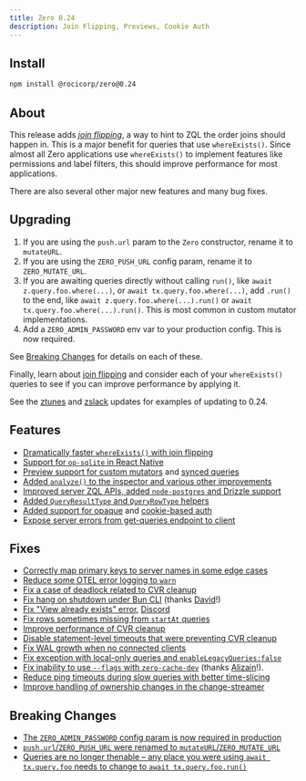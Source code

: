 ```yaml
---
title: Zero 0.24
description: Join Flipping, Previews, Cookie Auth
---
```


## Install

```bash
npm install @rocicorp/zero@0.24
```

## About

This release adds [*join flipping*](/docs/reading-data#join-flipping), a way to hint to ZQL the order joins should happen in. This is a major benefit for queries that use `whereExists()`. Since almost all Zero applications use `whereExists()` to implement features like permissions and label filters, this should improve performance for most applications.

There are also several other major new features and many bug fixes.

## Upgrading

1. If you are using the `push.url` param to the `Zero` constructor, rename it to `mutateURL`.
2. If you are using the `ZERO_PUSH_URL` config param, rename it to `ZERO_MUTATE_URL`.
3. If you are awaiting queries directly without calling `run()`, like `await z.query.foo.where(...)`, or `await tx.query.foo.where(...)`, add `.run()` to the end, like `await z.query.foo.where(...).run()` or `await tx.query.foo.where(...).run()`. This is most common in custom mutator implementations.
4. Add a `ZERO_ADMIN_PASSWORD` env var to your production config. This is now required.

See [Breaking Changes](#breaking-changes) for details on each of these.

Finally, learn about [join flipping](/docs/reading-data#join-flipping) and consider each of your `whereExists()` queries to see if you can improve performance by applying it.

See the [ztunes](TODO) and [zslack](TODO) updates for examples of updating to 0.24.

## Features

- [Dramatically faster `whereExists()` with join flipping](/docs/reading-data#join-flipping)
- [Support for `op-sqlite` in React Native](/docs/react-native#op-sqlite)
- [Preview support for custom mutators](/docs/custom-mutators#custom-mutate-url) and [synced queries](/docs/synced-queries#custom-get-queries-url)
- [Added `analyze()` to the inspector and various other improvements](/docs/debug/inspector#analyzing-queries)
- [Improved server ZQL APIs, added `node-postgres` and Drizzle support](/docs/zql-on-the-server)
- [Added `QueryResultType` and `QueryRowType` helpers](/docs/reading-data#type-helpers)
- [Added support for opaque](/docs/auth#opaque-auth-tokens) and [cookie-based auth](/docs/auth#cookie-based-auth)
- [Expose server errors from get-queries endpoint to client](/docs/synced-queries#handling-errors)

## Fixes

- [Correctly map primary keys to server names in some edge cases](https://github.com/rocicorp/mono/pull/4857)
- [Reduce some OTEL error logging to `warn`](https://github.com/rocicorp/mono/pull/4867)
- [Fix a case of deadlock related to CVR cleanup](https://github.com/rocicorp/mono/pull/4877)
- [Fix hang on shutdown under Bun CLI](https://github.com/rocicorp/mono/pull/4854) (thanks [David](https://github.com/dpeek)!)
- [Fix "View already exists" error](https://github.com/rocicorp/mono/pull/4888), [Discord](https://discord.com/channels/830183651022471199/1415395645203812424/1415395649205305434)
- [Fix rows sometimes missing from `startAt` queries](https://github.com/rocicorp/mono/pull/4926)
- [Improve performance of CVR cleanup](https://github.com/rocicorp/mono/pull/4930)
- [Disable statement-level timeouts that were preventing CVR cleanup](https://github.com/rocicorp/mono/pull/4933)
- [Fix WAL growth when no connected clients](https://github.com/rocicorp/mono/pull/4954)
- [Fix exception with local-only queries and `enableLegacyQueries:false`](https://github.com/rocicorp/mono/pull/4967)
- [Fix inability to use `--flags` with `zero-cache-dev`](https://github.com/rocicorp/mono/pull/4966) (thanks [Alizain](https://github.com/alizain)!).
- [Reduce ping timeouts during slow queries with better time-slicing](https://github.com/rocicorp/mono/pull/4989)
- [Improve handling of ownership changes in the change-streamer](https://github.com/rocicorp/mono/pull/4994)

## Breaking Changes

- [The `ZERO_ADMIN_PASSWORD` config param is now required in production](/docs/zero-cache-config#admin-password)
- [`push.url`/`ZERO_PUSH_URL` were renamed to `mutateURL`/`ZERO_MUTATE_URL`](/docs/custom-mutators#custom-mutate-url)
- [Queries are no longer thenable – any place you were using `await tx.query.foo` needs to change to `await tx.query.foo.run()`](/docs/reading-data#default-run)
